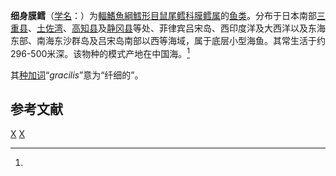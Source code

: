 {{Speciesbox
| taxon = Hymenogadus gracilis
| status = NE
| status_system = IUCN3.1
| binomial_authority = Gilbert et Hubbs, 1920<ref name='id6785'>{{cite web| url =http://www.bioinfo.cn/db05/BjdwSpecies.php?action=view&id=6785| title =细身膜鳕| work =《中国动物物种编目数据库》| publisher =中国科学院微生物研究所| author =中国科学院动物研究所| accessdate =2009-04-11| deadurl =yes| archiveurl =https://web.archive.org/web/20160305050445/http://www.bioinfo.cn/db05/BjdwSpecies.php?action=view&id=6785| archivedate =2016-03-05}}</ref>
| synonyms = *''Hymenocephalus gracilis'', Gilbert & Hubbs, 1920
}}

'''细身膜鳕'''（[[学名|学名]]：{{lang|la|''Hymenogadus gracilis''}}）为[[輻鰭魚綱|輻鰭魚綱]][[鱈形目|鱈形目]][[鼠尾鳕科|鼠尾鳕科]][[膜鳕属|膜鳕属]]的[[鱼类|鱼类]]。分布于日本南部[[三重县|三重县]]、[[土佐湾|土佐湾]]、[[高知县|高知县]]及[[静冈县|静冈县]]等处、菲律宾吕宋岛、西印度洋及大西洋以及东海东部、南海东沙群岛及吕宋岛南部以西等海域，属于底层小型海鱼。其常生活于约296-500米深。该物种的模式产地在中国海。<ref name='id6785'/>

其[[种加词|种加词]]“''gracilis''”意为“纤细的”。

== 参考文献 ==
{{reflist}}

{{鳕形目小作品}}
{{taxonbar}}
[[Category:_1920年描述的鱼类|X]]
[[Category:膜鳕属|X]]